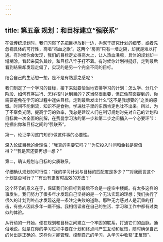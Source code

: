```yaml
---
---
---
```

title: 第五章 规划：和目标建立“强联系”
---




在做传统规划时，我们习惯了先把目标放到一边，拘泥于研究计划的细节，或者先忽视具体的可行性，高唱“鸡血之歌”。这两个“房间”只有一墙之隔，却就是难以打通。有时候你会发现，我们的目标定立得高大上，让人热血沸腾，具体的规划却一塌糊涂，看起来莫名其妙，和目标八竿子打不着。有时候你计划得挺好，走到最后看到结果却发现走偏了，实现的是另一个完全不同的目标。

结合自己的生活想一想，是不是有熟悉之感呢？



我们制定了一个学习的目标，接下来就要恰当地安排学习的计划：怎么学、分几个阶段、如何有序进行、怎样按时达到目的？这当然很重要，但正像前面提到的，你需要避免在学习的过程中迷失目标，走到最后发出什么“这不是我想要的”之类的感慨。时间不能倒流，知识不是食物，学进肚子里的东西肯定也吐不出来。所以，为了不辜负光阴，提高学习的效率，我总是建议人们在制订规划时先对自己的计划和目标做一次全面的剖解，在费曼学习法的第一步和第二步之间插入一个必要环节：挖掘出你和目标之间的“强联系”。

第一，论证学习这门知识/做这件事的必要性。

深入论证目标的合理性：“我真的需要它吗？”“为它投入时间和金钱是否值得？”“我是否还要再想一想？”

第二，确认规划与目标的实质联系。

仔细确认规划的可行性：“我的学习计划与目标的匹配度是多少？”“对我而言这个计划是否可行？”“有没有更省时高效的方法？”

这个环节的意义在于，保证我们的目标到最后不会是一座空中楼阁。有太多这样的事发生，我们努力了很多年才发现自己坚持的是一个无法实现的理想；我们执行了很久的计划到终点才发现这是一条注定失败的道路。那种无力感对人是沉重的打击，有些人因此多年一蹶不振。我相信读者在自己的生活、学习和工作中都有过类似的体验。

从行动的一开始，便在规划和目标之间建立一个牢固的联系，打通它们的血脉。通俗地说，就是在你的学习过程中要在计划和终点间产生互动和反馈，随时确保自己的付出是正确的。这样你才能管理、控制自己的学习，从学习中收获“正反馈”。